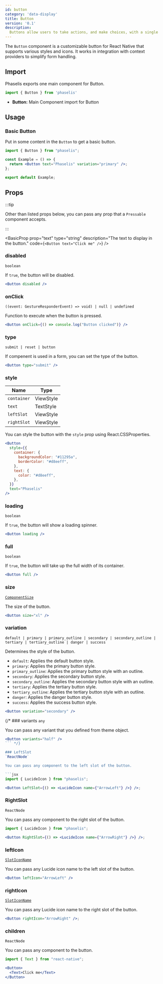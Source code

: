 ```yaml
---
id: button
category: 'data-display'
title: Button
version: '0.1'
description:
  Buttons allow users to take actions, and make choices, with a single tap.
---
```



The `Button` component is a customizable button for React Native that supports various styles and icons. It works in integration with context providers to simplify form handling.

## Import

Phaselis exports one main component for Button.

```js
import { Button } from 'phaselis'
```

- **Button:** Main Component import for Button

## Usage

### Basic Button

Put in some content in the `Button` to get a basic button.

```jsx
import { Button } from "phaselis";

const Example = () => {
  return <Button text="Phaselis" variation="primary" />;
};

export default Example;
```

## Props

:::tip

Other than listed props below, you can pass any prop that a `Pressable` component accepts.

:::

<BasicProp 
  prop="text" 
  type="string" 
  description="The text to display in the button." 
  code={`<Button text="Click me" />`} />

### disabled
`boolean` 

If `true`, the button will be disabled.

```jsx
<Button disabled />
```



### onClick 
`((event: GestureResponderEvent) => void) | null | undefined`

Function to execute when the button is pressed.

```jsx
<Button onClick={() => console.log("Button clicked")} />
```

### type 
`submit | reset | button`

If compenent is used in a form, you can set the type of the button.

```jsx
<Button type="submit" /> 
```

### style
| Name | Type |
| ---- | ---- |
| `container` | ViewStyle |
| `text` | TextStyle |
| `leftSlot` | ViewStyle |
| `rightSlot` | ViewStyle |

You can style the button with the `style` prop using React.CSSProperties.

```jsx  
<Button
  style={{
    container: {
      backgroundColor: "#11295a",
      borderColor: "#d8eeff",
    },
    text: {
      color: "#d8eeff",
    },
  }}
  text="Phaselis"
/>
```

### loading
`boolean`

If `true`, the button will show a loading spinner.

```jsx
<Button loading />  
```

### full  
`boolean`  

If `true`, the button will take up the full width of its container.  

```jsx
<Button full />
```

### size 
[`ComponentSize`](../theming-and-styling/component-size.mdx)

The size of the button.

```jsx
<Button size="xl" />  
```

### variation  
`default | primary | primary_outline | secondary | secondary_outline | tertiary | tertiary_outline | danger | success`  

Determines the style of the button.  
- `default`: Applies the default button style.  
- `primary`: Applies the primary button style.  
- `primary_outline`: Applies the primary button style with an outline.  
- `secondary`: Applies the secondary button style.  
- `secondary_outline`: Applies the secondary button style with an outline.  
- `tertiary`: Applies the tertiary button style.  
- `tertiary_outline`: Applies the tertiary button style with an outline.  
- `danger`: Applies the danger button style.  
- `success`: Applies the success button style.

```jsx
<Button variation="secondary" />
```

{/* ### variants
`any`

You can pass any variant that you defined from theme object.

```jsx
<Button variants="half" />  
``` */}

### LeftSlot
`ReactNode`

You can pass any component to the left slot of the button.

```jsx
import { LucideIcon } from "phaselis";
```
```jsx
<Button LeftSlot={() => <LucideIcon name={"ArrowLeft"} />} />;
```

### RightSlot
`ReactNode`

You can pass any component to the right slot of the button.

```jsx
import { LucideIcon } from "phaselis";
```
```jsx
<Button RightSlot={() => <LucideIcon name={"ArrowRight"} />} />;
```

### leftIcon
[`SlotIconName`](https://lucide.dev/icons/)

You can pass any Lucide icon name to the left slot of the button.

```jsx
<Button leftIcon="ArrowLeft" />
```

### rightIcon
[`SlotIconName`](https://lucide.dev/icons/)

You can pass any Lucide icon name to the right slot of the button.

```jsx
<Button rightIcon="ArrowRight" />;
```

### children
`ReactNode`

You can pass any component to the button.

```jsx
import { Text } from "react-native";
```
```jsx
<Button>
  <Text>Click me</Text>
</Button>
```

